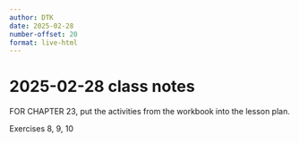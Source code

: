 ```yaml
---
author: DTK
date: 2025-02-28
number-offset: 20
format: live-html
---
```


# 2025-02-28 class notes


FOR CHAPTER 23, put the activities from the workbook into the lesson plan.

Exercises 8, 9, 10

